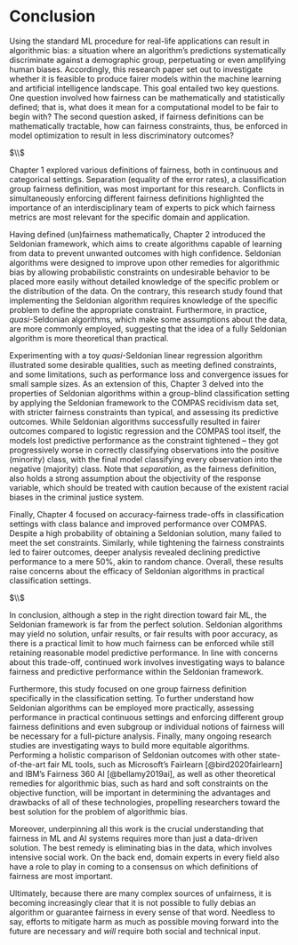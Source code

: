 # Conclusion {#conclusion}

Using the standard ML procedure for real-life applications can result in algorithmic bias: a situation where an algorithm’s predictions systematically discriminate against a demographic group, perpetuating or even amplifying human biases. Accordingly, this research paper set out to investigate whether it is feasible to produce fairer models within the machine learning and artificial intelligence landscape. This goal entailed two key questions. One question involved how fairness can be mathematically and statistically defined; that is, what does it mean for a computational model to be fair to begin with? The second question asked, if fairness definitions can be mathematically tractable, how can fairness constraints, thus, be enforced in model optimization to result in less discriminatory outcomes?

$\\$

Chapter 1 explored various definitions of fairness, both in continuous and categorical settings. Separation (equality of the error rates), a classification group fairness definition, was most important for this research. Conflicts in simultaneously enforcing different fairness definitions highlighted the importance of an interdisciplinary team of experts to pick which fairness metrics are most relevant for the specific domain and application. 

Having defined (un)fairness mathematically, Chapter 2 introduced the Seldonian framework, which aims to create algorithms capable of learning from data to prevent unwanted outcomes with high confidence. Seldonian algorithms were designed to improve upon other remedies for algorithmic bias by allowing probabilistic constraints on undesirable behavior to be placed more easily without detailed knowledge of the specific problem or the distribution of the data. On the contrary, this research study found that implementing the Seldonian algorithm requires knowledge of the specific problem to define the appropriate constraint. Furthermore, in practice, $\textit{quasi}$-Seldonian algorithms, which make some assumptions about the data, are more commonly employed, suggesting that the idea of a fully Seldonian algorithm is more theoretical than practical. 

Experimenting with a toy $\textit{quasi}$-Seldonian linear regression algorithm illustrated some desirable qualities, such as meeting defined constraints, and some limitations, such as performance loss and convergence issues for small sample sizes. As an extension of this, Chapter 3 delved into the properties of Seldonian algorithms within a group-blind classification setting by applying the Seldonian framework to the COMPAS recidivism data set, with stricter fairness constraints than typical, and assessing its predictive outcomes. While Seldonian algorithms successfully resulted in fairer outcomes compared to logistic regression and the COMPAS tool itself, the models lost predictive performance as the constraint tightened -- they got progressively worse in correctly classifying observations into the positive (minority) class, with the final model classifying every observation into the negative (majority) class. Note that $\textit{separation}$, as the fairness definition, also holds a strong assumption about the objectivity of the response variable, which should be treated with caution because of the existent racial biases in the criminal justice system.

Finally, Chapter 4 focused on accuracy-fairness trade-offs in classification settings with class balance and improved performance over COMPAS. Despite a high probability of obtaining a Seldonian solution, many failed to meet the set constraints. Similarly, while tightening the fairness constraints led to fairer outcomes, deeper analysis revealed declining predictive performance to a mere 50%, akin to random chance. Overall, these results raise concerns about the efficacy of Seldonian algorithms in practical classification settings.

$\\$

In conclusion, although a step in the right direction toward fair ML, the Seldonian framework is far from the perfect solution. Seldonian algorithms may yield no solution, unfair results, or fair results with poor accuracy, as there is a practical limit to how much fairness can be enforced while still retaining reasonable model predictive performance. In line with concerns about this trade-off, continued work involves investigating ways to balance fairness and predictive performance within the Seldonian framework.

Furthermore, this study focused on one group fairness definition specifically in the classification setting. To further understand how Seldonian algorithms can be employed more practically, assessing performance in practical continuous settings and enforcing different group fairness definitions and even subgroup or individual notions of fairness will be necessary for a full-picture analysis. Finally, many ongoing research studies are investigating ways to build more equitable algorithms. Performing a holistic comparison of Seldonian outcomes with other state-of-the-art fair ML tools, such as Microsoft's Fairlearn [@bird2020fairlearn] and IBM's Fairness 360 AI [@bellamy2019ai], as well as other theoretical remedies for algorithmic bias, such as hard and soft constraints on the objective function, will be important in determining the advantages and drawbacks of all of these technologies, propelling researchers toward the best solution for the problem of algorithmic bias. 

Moreover, underpinning all this work is the crucial understanding that fairness in ML and AI systems requires more than just a data-driven solution. The best remedy is eliminating bias in the data, which involves intensive social work. On the back end, domain experts in every field also have a role to play in coming to a consensus on which definitions of fairness are most important. 

Ultimately, because there are many complex sources of unfairness, it is becoming increasingly clear that it is not possible to fully debias an algorithm or guarantee fairness in every sense of that word. Needless to say, efforts to mitigate harm as much as possible moving forward into the future are necessary and $\textit{will}$ require both social and technical input.


